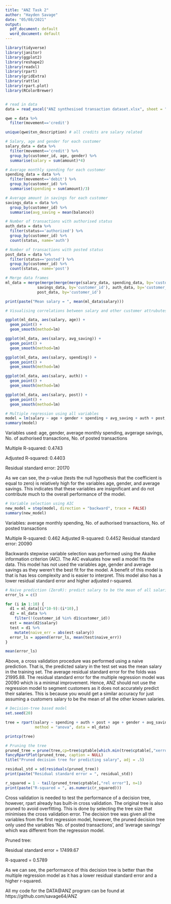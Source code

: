 ```yaml
---
title: "ANZ Task 2"
author: "Hayden Savage"
date: "05/08/2021"
output:
  pdf_document: default
  word_document: default
---
```


```r
library(tidyverse)
library(janitor)
library(ggplot2)
library(reshape2)
library(readxl)
library(rpart)
library(gridExtra)
library(rattle)
library(rpart.plot)
library(RColorBrewer)


# read in data
data = read_excel("ANZ synthesised transaction dataset.xlsx", sheet = "DSynth_Output_100c_3m_v3")
```

```r
qwe = data %>%
  filter(movement=='credit')

unique(qwe$txn_description) # all credits are salary related
```

```r
# Salary, age and gender for each customer
salary_data = data %>%
  filter(movement=='credit') %>%
  group_by(customer_id, age, gender) %>%
  summarise(salary = sum(amount)*4)

# Average monthly spending for each customer
spending_data = data %>%
  filter(movement=='debit') %>%
  group_by(customer_id) %>%
  summarise(spending = sum(amount)/3)

# Average amount in savings for each customer
savings_data = data %>%
  group_by(customer_id) %>%
  summarise(avg_saving = mean(balance))

# Number of transactions with authorised status 
auth_data = data %>%
  filter(status=='authorized') %>%
  group_by(customer_id) %>%
  count(status, name='auth') 

# Number of transactions with posted status 
post_data = data %>%
  filter(status=='posted') %>%
  group_by(customer_id) %>%
  count(status, name='post') 

# Merge data frames
ml_data = merge(merge(merge(merge(salary_data, spending_data, by='customer_id'), 
              savings_data, by='customer_id'), auth_data, by='customer_id'),
              post_data, by='customer_id')

print(paste("Mean salary = ", mean(ml_data$salary)))
```

```r
# Visualising correlations between salary and other customer attrubutes

ggplot(ml_data, aes(salary, age)) +
  geom_point() +
  geom_smooth(method=lm)

ggplot(ml_data, aes(salary, avg_saving)) +
  geom_point() +
  geom_smooth(method=lm)

ggplot(ml_data, aes(salary, spending)) +
  geom_point() +
  geom_smooth(method=lm)

ggplot(ml_data, aes(salary, auth)) +
  geom_point() +
  geom_smooth(method=lm)

ggplot(ml_data, aes(salary, post)) +
  geom_point() +
  geom_smooth(method=lm)
```


```r
# Multiple regression using all variables
model = lm(salary ~ age + gender + spending + avg_saving + auth + post, data = ml_data)
summary(model)
```

Variables used: age, gender, average monthly spending, avgerage savings, No. of authorised transactions, No. of posted transactions

Multiple R-squared:  0.4743

Adjusted R-squared:  0.4403 

Residual standard error: 20170

As we can see, the p-value (tests the null hypothesis that the coefficient is equal to zero) is relatively high for the variables age, gender, and average savings. This indicates that these variables are insignificant and do not contribute much to the overall performance of the model. 

```r
# Variable selection using AIC
new_model = step(model, direction = "backward", trace = FALSE)
summary(new_model)
```

Variables: average monthly spending, No. of authorised transactions, No. of posted transactions

Multiple R-squared:  0.462
Adjusted R-squared:  0.4452 
Residual standard error: 20090

Backwards stepwise variable selection was performed using the Akaike information criterion (AIC). The AIC evaluates how well a model fits the data. This model has not used the variables age, gender and average savings as they weren't the best fit for the model. A benefit of this model is that is has less complexity and is easier to interpret. This model also has a lower residual standard error and higher adjusted r-squared.

```r
# Naive prediction (ZeroR): predict salary to be the mean of all salaries
error_ls = c()

for (i in 1:10) {
  d1 = ml_data[(i*10-9):(i*10),]
  d2 = ml_data %>%
    filter(!(customer_id %in% d1$customer_id))
  est = mean(d2$salary)
  test = d1 %>%
    mutate(naive_err = abs(est-salary))
  error_ls = append(error_ls, mean(test$naive_err))
}

mean(error_ls)
```

Above, a cross validation procedure was performed using a naive prediction. That is, the predicted salary in the test set was the mean salary in the training set. The average residual standard error for the folds was 21995.88. The residual standard error for the multiple regression model was 20090 which is a minimal improvement. Hence, ANZ should not use the regression model to segment customers as it does not accurately predict their salaries. This is because you would get a similar accuracy for just assuming a customers salary to be the mean of all the other known salaries.

```r
# Decision-tree based model
set.seed(20)

tree = rpart(salary ~ spending + auth + post + age + gender + avg_saving, 
             method = "anova", data = ml_data)

printcp(tree)

# Pruning the tree
pruned_tree = prune(tree,cp=tree$cptable[which.min(tree$cptable[,"xerror"]),"CP"])
fancyRpartPlot(pruned_tree, caption = NULL)
title("Pruned decision tree for predicting salary", adj = .5)

residual_std = sd(residuals(pruned_tree))
print(paste("Residual standard error = ", residual_std))

r_squared = 1 - tail(pruned_tree$cptable[,"rel error"], n=1)
print(paste("R-squared = ", as.numeric(r_squared)))
```

Cross validation is needed to test the performance of a decision tree, however, rpart already has built-in cross validation. The original tree is also pruned to avoid overfitting. This is done by selecting the tree size that minimises the cross validation error. The decision tree was given all the variables from the first regression model, however, the pruned decision tree only used the variables 'No. of posted transactions', and 'average savings' which was different from the regression model. 

Pruned tree:

Residual standard error = 17499.67

R-squared = 0.5789

As we can see, the performance of this decision tree is better than the multiple regression model as it has a lower residual standard error and a higher r-squared. 


All my code for the DATA@ANZ program can be found at https://github.com/savage64/ANZ










